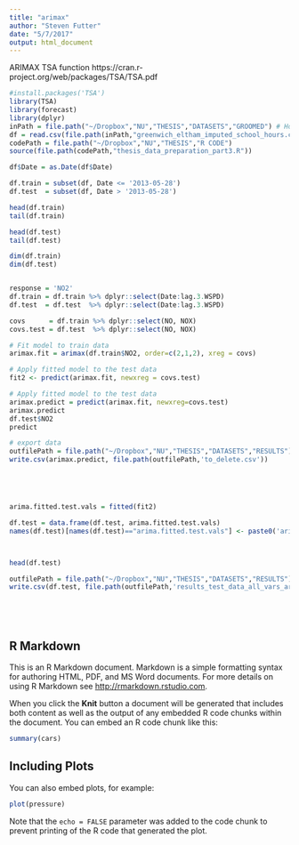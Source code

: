 ```yaml
---
title: "arimax"
author: "Steven Futter"
date: "5/7/2017"
output: html_document
---
```


ARIMAX TSA function
https://cran.r-project.org/web/packages/TSA/TSA.pdf

```r
#install.packages('TSA')
library(TSA)
library(forecast)
library(dplyr)
inPath = file.path("~/Dropbox","NU","THESIS","DATASETS","GROOMED") # Home path
df = read.csv(file.path(inPath,"greenwich_eltham_imputed_school_hours.csv"),na.strings=c("NA"," "))
codePath = file.path("~/Dropbox","NU","THESIS","R CODE")
source(file.path(codePath,"thesis_data_preparation_part3.R"))

df$Date = as.Date(df$Date)

df.train = subset(df, Date <= '2013-05-28')
df.test  = subset(df, Date > '2013-05-28')

head(df.train)
tail(df.train)

head(df.test)
tail(df.test)

dim(df.train)
dim(df.test)


response = 'NO2'
df.train = df.train %>% dplyr::select(Date:lag.3.WSPD)
df.test  = df.test  %>% dplyr::select(Date:lag.3.WSPD)

covs      = df.train %>% dplyr::select(NO, NOX)
covs.test = df.test  %>% dplyr::select(NO, NOX)

# Fit model to train data
arimax.fit = arimax(df.train$NO2, order=c(2,1,2), xreg = covs)

# Apply fitted model to the test data
fit2 <- predict(arimax.fit, newxreg = covs.test)  

# Apply fitted model to the test data
arimax.predict = predict(arimax.fit, newxreg=covs.test)
arimax.predict
df.test$NO2
predict

# export data
outfilePath = file.path("~/Dropbox","NU","THESIS","DATASETS","RESULTS")
write.csv(arimax.predict, file.path(outfilePath,'to_delete.csv'))





arima.fitted.test.vals = fitted(fit2)

df.test = data.frame(df.test, arima.fitted.test.vals)
names(df.test)[names(df.test)=="arima.fitted.test.vals"] <- paste0('arima.fitted.',response)



head(df.test)

outfilePath = file.path("~/Dropbox","NU","THESIS","DATASETS","RESULTS")
write.csv(df.test, file.path(outfilePath,'results_test_data_all_vars_arimax.csv'))






```

## R Markdown

This is an R Markdown document. Markdown is a simple formatting syntax for authoring HTML, PDF, and MS Word documents. For more details on using R Markdown see <http://rmarkdown.rstudio.com>.

When you click the **Knit** button a document will be generated that includes both content as well as the output of any embedded R code chunks within the document. You can embed an R code chunk like this:

```r
summary(cars)
```

## Including Plots

You can also embed plots, for example:

```r
plot(pressure)
```

Note that the `echo = FALSE` parameter was added to the code chunk to prevent printing of the R code that generated the plot.
